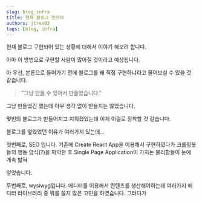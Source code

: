 ```yaml
---
slug: blog_infra
title: 현재 블로그 인프라
authors: jtree03
tags: [blog, infra]
---
```


현재 블로그 구현되어 있는 상황에 대해서 이야기 해보려 합니다.

아마 이 방법으로 구현할 사람이 많아질 것이라고 예상됩니다.

<!--truncate-->

아 우선, 본론으로 들어가기 전에 블로그를 왜 직접 구현하냐라고 물어보실 수 있을 것 같습니다.

> "그냥 만들 수 있어서 만들었습니다."

그냥 만들었긴 했는데 아무 생각 없이 만들지는 않았습니다.

몇번의 블로그가 만들어지고 지워졌었는데 이제 이걸로 정착할 것 같습니다.

블로그를 엎었었던 이유가 여러가지 있는데...

첫번째로, SEO 입니다. 기존에 Create React App을 이용해서 구현하였다가 크롤링봇들의 행동 양식(?)을 파악한 후 Single Page Application이 가지는 불리함들이 눈에 계속 밟혀

엎었습니다.

두번째로, wysiwyg입니다. 에디터를 이용해서 컨텐츠를 생산해야하는데 여러가지 에디터 라이브러리 중 뭐를 쓸지 많은 고민을 하였습니다. 그러다가
